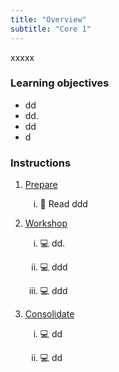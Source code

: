 ```yaml
---
title: "Overview"
subtitle: "Core 1"
---
```


xxxxx

### Learning objectives

-   dd
-   dd.
-   dd
-   d

### Instructions

1.  [Prepare](study_before_workshop.qmd)

    i.  📖 Read ddd

2.  [Workshop](workshop.qmd)

    i.  💻 dd.

    ii. 💻 ddd

    iii. 💻 ddd

3.  [Consolidate](study_after_workshop.qmd)

    i.  💻 dd

    ii. 💻 dd
